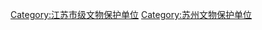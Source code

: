 {{catmore|常熟市文物保护单位}}

[[Category:江苏市级文物保护单位|Category:江苏市级文物保护单位]]
[[Category:苏州文物保护单位|Category:苏州文物保护单位]]
